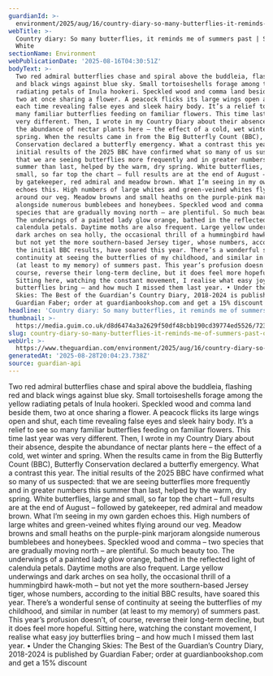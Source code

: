 ```yaml
---
guardianId: >-
  environment/2025/aug/16/country-diary-so-many-butterflies-it-reminds-me-of-summers-past
webTitle: >-
  Country diary: So many butterflies, it reminds me of summers past | Susie
  White
sectionName: Environment
webPublicationDate: '2025-08-16T04:30:51Z'
bodyText: >-
  Two red admiral butterflies chase and spiral above the buddleia, flashing red
  and black wings against blue sky. Small tortoiseshells forage among the yellow
  radiating petals of Inula hookeri. Speckled wood and comma land beside them,
  two at once sharing a flower. A peacock flicks its large wings open and shut,
  each time revealing false eyes and sleek hairy body. It’s a relief to see so
  many familiar butterflies feeding on familiar flowers. This time last year was
  very different. Then, I wrote in my Country Diary about their absence, despite
  the abundance of nectar plants here – the effect of a cold, wet winter and
  spring. When the results came in from the Big Butterfly Count (BBC), Butterfly
  Conservation declared a butterfly emergency. What a contrast this year. The
  initial results of the 2025 BBC have confirmed what so many of us suspected:
  that we are seeing butterflies more frequently and in greater numbers this
  summer than last, helped by the warm, dry spring. White butterflies, large and
  small, so far top the chart – full results are at the end of August – followed
  by gatekeeper, red admiral and meadow brown. What I’m seeing in my own garden
  echoes this. High numbers of large whites and green-veined whites flying
  around our veg. Meadow browns and small heaths on the purple-pink marjoram
  alongside numerous bumblebees and honeybees. Speckled wood and comma – two
  species that are gradually moving north – are plentiful. So much beauty too.
  The underwings of a painted lady glow orange, bathed in the reflected light of
  calendula petals. Daytime moths are also frequent. Large yellow underwings and
  dark arches on sea holly, the occasional thrill of a hummingbird hawk-moth –
  but not yet the more southern-based Jersey tiger, whose numbers, according to
  the initial BBC results, have soared this year. There’s a wonderful sense of
  continuity at seeing the butterflies of my childhood, and similar in number
  (at least to my memory) of summers past. This year’s profusion doesn’t, of
  course, reverse their long-term decline, but it does feel more hopeful.
  Sitting here, watching the constant movement, I realise what easy joy
  butterflies bring – and how much I missed them last year. • Under the Changing
  Skies: The Best of the Guardian’s Country Diary, 2018-2024 is published by
  Guardian Faber; order at guardianbookshop.com and get a 15% discount
headline: 'Country diary: So many butterflies, it reminds me of summers past'
thumbnail: >-
  https://media.guim.co.uk/d8d6474a3a2629f50df48cbb190cd39774ed5526/723_0_2815_2252/500.jpg
slug: country-diary-so-many-butterflies-it-reminds-me-of-summers-past-or-susie-white
webUrl: >-
  https://www.theguardian.com/environment/2025/aug/16/country-diary-so-many-butterflies-it-reminds-me-of-summers-past
generatedAt: '2025-08-28T20:04:23.738Z'
source: guardian-api
---
```

Two red admiral butterflies chase and spiral above the buddleia, flashing red and black wings against blue sky. Small tortoiseshells forage among the yellow radiating petals of Inula hookeri. Speckled wood and comma land beside them, two at once sharing a flower. A peacock flicks its large wings open and shut, each time revealing false eyes and sleek hairy body. It’s a relief to see so many familiar butterflies feeding on familiar flowers. This time last year was very different. Then, I wrote in my Country Diary about their absence, despite the abundance of nectar plants here – the effect of a cold, wet winter and spring. When the results came in from the Big Butterfly Count (BBC), Butterfly Conservation declared a butterfly emergency. What a contrast this year. The initial results of the 2025 BBC have confirmed what so many of us suspected: that we are seeing butterflies more frequently and in greater numbers this summer than last, helped by the warm, dry spring. White butterflies, large and small, so far top the chart – full results are at the end of August – followed by gatekeeper, red admiral and meadow brown. What I’m seeing in my own garden echoes this. High numbers of large whites and green-veined whites flying around our veg. Meadow browns and small heaths on the purple-pink marjoram alongside numerous bumblebees and honeybees. Speckled wood and comma – two species that are gradually moving north – are plentiful. So much beauty too. The underwings of a painted lady glow orange, bathed in the reflected light of calendula petals. Daytime moths are also frequent. Large yellow underwings and dark arches on sea holly, the occasional thrill of a hummingbird hawk-moth – but not yet the more southern-based Jersey tiger, whose numbers, according to the initial BBC results, have soared this year. There’s a wonderful sense of continuity at seeing the butterflies of my childhood, and similar in number (at least to my memory) of summers past. This year’s profusion doesn’t, of course, reverse their long-term decline, but it does feel more hopeful. Sitting here, watching the constant movement, I realise what easy joy butterflies bring – and how much I missed them last year. • Under the Changing Skies: The Best of the Guardian’s Country Diary, 2018-2024 is published by Guardian Faber; order at guardianbookshop.com and get a 15% discount
